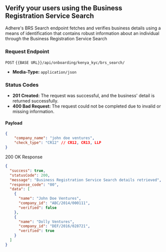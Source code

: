 ## Verify your users using the Business Registration Service Search

Adhere's BRS Search endpoint fetches and verifies business details using a means of identification that contains robust information about an individual through the Business Registration Service Search

### Request Endpoint
`POST` `{{BASE URL}}/api/onboarding/kenya_kyc/brs_search/`

- **Media-Type:** `application/json`

### Status Codes
- **201 Created:** The request was successful, and the business' detail is returned successfully.
- **400 Bad Request:** The request could not be completed due to invalid or missing information.

#### Payload
```json
{
    "company_name": "john doe ventures",
    "check_type": "CR12" // CR12, CR13, LLP
}
```
200 OK Response

```json
{
  "success": true,
  "statusCode": 200,
  "message": "Business Registration Service Search details retrieved",
  "response_code": "00",
  "data": [
    {
      "name": "John Doe Ventures",
      "company_id": "ABC/2014/000111",
      "verified": false
    },
    {
      "name": "Dolly Ventures",
      "company_id": "DEF/2016/028721",
      "verified": true
    }
  ]
}
```